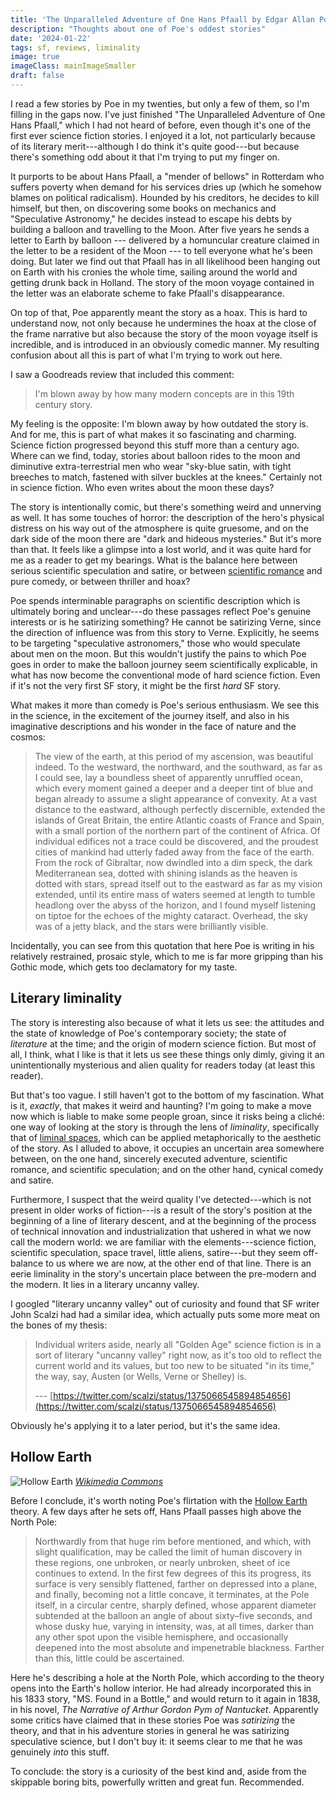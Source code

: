 ```yaml
---
title: 'The Unparalleled Adventure of One Hans Pfaall by Edgar Allan Poe (1835)'
description: "Thoughts about one of Poe's oddest stories"
date: '2024-01-22'
tags: sf, reviews, liminality
image: true
imageClass: mainImageSmaller
draft: false
---
```


I read a few stories by Poe in my twenties, but only a few of them, so I'm filling in the gaps now. I've just finished "The Unparalleled Adventure of One Hans Pfaall," which I had not heard of before, even though it's one of the first ever science fiction stories. I enjoyed it a lot, not particularly because of its literary merit---although I do think it's quite good---but because there's something odd about it that I'm trying to put my finger on.

It purports to be about Hans Pfaall, a "mender of bellows" in Rotterdam who suffers poverty when demand for his services dries up (which he somehow blames on political radicalism). Hounded by his creditors, he decides to kill himself, but then, on discovering some books on mechanics and "Speculative Astronomy," he decides instead to escape his debts by building a balloon and travelling to the Moon. After five years he sends a letter to Earth by balloon --- delivered by a homuncular creature claimed in the letter to be a resident of the Moon --- to tell everyone what he's been doing. But later we find out that Pfaall has in all likelihood been hanging out on Earth with his cronies the whole time, sailing around the world and getting drunk back in Holland. The story of the moon voyage contained in the letter was an elaborate scheme to fake Pfaall's disappearance.

On top of that, Poe apparently meant the story as a hoax. This is hard to understand now, not only because he undermines the hoax at the close of the frame narrative but also because the story of the moon voyage itself is incredible, and is introduced in an obviously comedic manner. My resulting confusion about all this is part of what I'm trying to work out here.

I saw a Goodreads review that included this comment:

> I'm blown away by how many modern concepts are in this 19th century story.

My feeling is the opposite: I'm blown away by how outdated the story is. And for me, this is part of what makes it so fascinating and charming. Science fiction progressed beyond this stuff more than a century ago. Where can we find, today, stories about balloon rides to the moon and diminutive extra-terrestrial men who wear "sky-blue satin, with tight breeches to match, fastened with silver buckles at the knees." Certainly not in science fiction. Who even writes about the moon these days?

The story is intentionally comic, but there's something weird and unnerving as well. It has some touches of horror: the description of the hero's physical distress on his way out of the atmosphere is quite gruesome, and on the dark side of the moon there are "dark and hideous mysteries." But it's more than that. It feels like a glimpse into a lost world, and it was quite hard for me as a reader to get my bearings. What is the balance here between serious scientific speculation and satire, or between [scientific romance](https://en.wikipedia.org/wiki/Scientific_romance) and pure comedy, or between thriller and hoax?

Poe spends interminable paragraphs on scientific description which is ultimately boring and unclear---do these passages reflect Poe's genuine interests or is he satirizing something? He cannot be satirizing Verne, since the direction of influence was from this story to Verne. Explicitly, he seems to be targeting "speculative astronomers," those who would speculate about men on the moon. But this wouldn't justify the pains to which Poe goes in order to make the balloon journey seem scientifically explicable, in what has now become the conventional mode of hard science fiction. Even if it's not the very first SF story, it might be the first _hard_ SF story.

What makes it more than comedy is Poe's serious enthusiasm. We see this in the science, in the excitement of the journey itself, and also in his imaginative descriptions and his wonder in the face of nature and the cosmos:

> The view of the earth, at this period of my ascension, was beautiful indeed. To the westward, the northward, and the southward, as far as I could see, lay a boundless sheet of apparently unruffled ocean, which every moment gained a deeper and a deeper tint of blue and began already to assume a slight appearance of convexity. At a vast distance to the eastward, although perfectly discernible, extended the islands of Great Britain, the entire Atlantic coasts of France and Spain, with a small portion of the northern part of the continent of Africa. Of individual edifices not a trace could be discovered, and the proudest cities of mankind had utterly faded away from the face of the earth. From the rock of Gibraltar, now dwindled into a dim speck, the dark Mediterranean sea, dotted with shining islands as the heaven is dotted with stars, spread itself out to the eastward as far as my vision extended, until its entire mass of waters seemed at length to tumble headlong over the abyss of the horizon, and I found myself listening on tiptoe for the echoes of the mighty cataract. Overhead, the sky was of a jetty black, and the stars were brilliantly visible.

Incidentally, you can see from this quotation that here Poe is writing in his relatively restrained, prosaic style, which to me is far more gripping than his Gothic mode, which gets too declamatory for my taste.

## Literary liminality

The story is interesting also because of what it lets us see: the attitudes and the state of knowledge of Poe's contemporary society; the state of _literature_ at the time; and the origin of modern science fiction. But most of all, I think, what I like is that it lets us see these things only dimly, giving it an unintentionally mysterious and alien quality for readers today (at least this reader).

But that's too vague. I still haven't got to the bottom of my fascination. What is it, _exactly_, that makes it weird and haunting? I'm going to make a move now which is liable to make some people groan, since it risks being a cliché: one way of looking at the story is through the lens of _liminality_, specifically that of [liminal spaces](https://en.wikipedia.org/wiki/Liminal_space_(aesthetic)), which can be applied metaphorically to the aesthetic of the story. As I alluded to above, it occupies an uncertain area somewhere between, on the one hand, sincerely executed adventure, scientific romance, and scientific speculation; and on the other hand, cynical comedy and satire.

Furthermore, I suspect that the weird quality I've detected---which is not present in older works of fiction---is a result of the story's position at the beginning of a line of literary descent, and at the beginning of the process of technical innovation and industrialization that ushered in what we now call the modern world: we are familiar with the elements---science fiction, scientific speculation, space travel, little aliens, satire---but they seem off-balance to us where we are now, at the other end of that line. There is an eerie liminality in the story's uncertain place between the pre-modern and the modern. It lies in a literary uncanny valley.

I googled "literary uncanny valley" out of curiosity and found that SF writer John Scalzi had had a similar idea, which actually puts some more meat on the bones of my thesis:

> Individual writers aside, nearly all "Golden Age" science fiction is in a sort of literary "uncanny valley" right now, as it's too old to reflect the current world and its values, but too new to be situated "in its time," the way, say, Austen (or Wells, Verne or Shelley) is.
>
> --- [https://twitter.com/scalzi/status/1375066545894854656](https://twitter.com/scalzi/status/1375066545894854656)

Obviously he's applying it to a later period, but it's the same idea.

## Hollow Earth

![Hollow Earth](https://upload.wikimedia.org/wikipedia/commons/b/bc/Map_of_the_Interior_World.png)
*[Wikimedia Commons](https://commons.wikimedia.org/wiki/File:Map_of_the_Interior_World.png)*

Before I conclude, it's worth noting Poe's flirtation with the [Hollow Earth](https://en.wikipedia.org/wiki/Hollow_Earth) theory. A few days after he sets off, Hans Pfaall passes high above the North Pole:

> Northwardly from that huge rim before mentioned, and which, with slight qualification, may be called the limit of human discovery in these regions, one unbroken, or nearly unbroken, sheet of ice continues to extend. In the first few degrees of this its progress, its surface is very sensibly flattened, farther on depressed into a plane, and finally, becoming not a little concave, it terminates, at the Pole itself, in a circular centre, sharply defined, whose apparent diameter subtended at the balloon an angle of about sixty–five seconds, and whose dusky hue, varying in intensity, was, at all times, darker than any other spot upon the visible hemisphere, and occasionally deepened into the most absolute and impenetrable blackness. Farther than this, little could be ascertained.

Here he's describing a hole at the North Pole, which according to the theory opens into the Earth's hollow interior. He had already incorporated this in his 1833 story, "MS. Found in a Bottle," and would return to it again in 1838, in his novel, _The Narrative of Arthur Gordon Pym of Nantucket_. Apparently some critics have claimed that in these stories Poe was _satirizing_ the theory, and that in his adventure stories in general he was satirizing speculative science, but I don't buy it: it seems clear to me that he was genuinely _into_ this stuff.

To conclude: the story is a curiosity of the best kind and, aside from the skippable boring bits, powerfully written and great fun. Recommended.